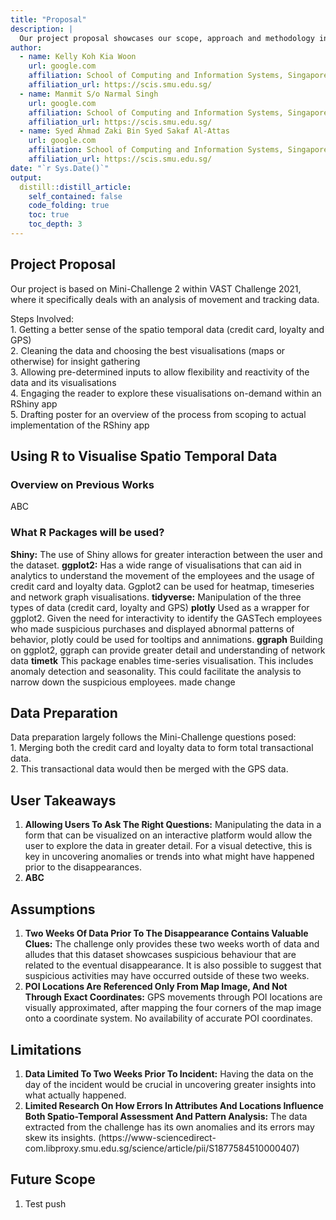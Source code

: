 ```yaml
---
title: "Proposal"
description: |
  Our project proposal showcases our scope, approach and methodology in tackling Mini-Challenge 2 of VAST Challenge 2021.
author:
  - name: Kelly Koh Kia Woon
    url: google.com
    affiliation: School of Computing and Information Systems, Singapore Management University
    affiliation_url: https://scis.smu.edu.sg/
  - name: Manmit S/o Narmal Singh 
    url: google.com
    affiliation: School of Computing and Information Systems, Singapore Management University
    affiliation_url: https://scis.smu.edu.sg/
  - name: Syed Ahmad Zaki Bin Syed Sakaf Al-Attas 
    url: google.com
    affiliation: School of Computing and Information Systems, Singapore Management University
    affiliation_url: https://scis.smu.edu.sg/
date: "`r Sys.Date()`"
output: 
  distill::distill_article:
    self_contained: false
    code_folding: true
    toc: true
    toc_depth: 3
---
```


## Project Proposal  
Our project is based on Mini-Challenge 2 within VAST Challenge 2021, where it specifically deals with an analysis of movement and tracking data.  

Steps Involved:  
1.	Getting a better sense of the spatio temporal data (credit card, loyalty and GPS)  
2.	Cleaning the data and choosing the best visualisations (maps or otherwise) for insight gathering  
3.	Allowing pre-determined inputs to allow flexibility and reactivity of the data and its visualisations  
4.	Engaging the reader to explore these visualisations on-demand within an RShiny app  
5.	Drafting poster for an overview of the process from scoping to actual implementation of the RShiny app  

## Using R to Visualise Spatio Temporal Data
### Overview on Previous Works
ABC

### What R Packages will be used?


**Shiny:** The use of Shiny allows for greater interaction between the user and the dataset.
**ggplot2:** Has a wide range of visualisations that can aid in analytics to understand the movement of the employees and the usage of credit card and loyalty data. Ggplot2 can be used for heatmap, timeseries and network graph visualisations. 
**tidyverse:** Manipulation of the three types of data (credit card, loyalty and GPS) 
**plotly** Used as a wrapper for ggplot2. Given the need for interactivity to identify the GASTech employees who made suspicious purchases and displayed abnormal patterns of behavior, plotly could be used for tooltips and annimations.
**ggraph** Building on ggplot2, ggraph can provide greater detail and understanding of network data
**timetk** This package enables time-series visualisation. This includes anomaly detection and seasonality. This could facilitate the analysis to narrow down the suspicious employees.
made change
 



## Data Preparation  
Data preparation largely follows the Mini-Challenge questions posed:  
1.	Merging both the credit card and loyalty data to form total transactional data.  
2.	This transactional data would then be merged with the GPS data.  

## User Takeaways  
1.	**Allowing Users To Ask The Right Questions:** Manipulating the data in a form that can be visualized on an interactive platform would allow the user to explore the data in greater detail. For a visual detective, this is key in uncovering anomalies or trends into what might have happened prior to the disappearances.  
2.	**ABC**  

## Assumptions  
1.	**Two Weeks Of Data Prior To The Disappearance Contains Valuable Clues:** The challenge only provides these two weeks worth of data and alludes that this dataset showcases suspicious behaviour that are related to the eventual disappearance. It is also possible to suggest that suspicious activities may have occurred outside of these two weeks.  
2.	**POI Locations Are Referenced Only From Map Image, And Not Through Exact Coordinates:** GPS movements through POI locations are visually approximated, after mapping the four corners of the map image onto a coordinate system. No availability of accurate POI coordinates.  

## Limitations  
1.	**Data Limited To Two Weeks Prior To Incident:** Having the data on the day of the incident would be crucial in uncovering greater insights into what actually happened.  
2.	**Limited Research On How Errors In Attributes And Locations Influence Both Spatio-Temporal Assessment And Pattern Analysis:** The data extracted from the challenge has its own anomalies and its errors may skew its insights.   (https://www-sciencedirect-com.libproxy.smu.edu.sg/science/article/pii/S1877584510000407)

## Future Scope  
1. Test push 